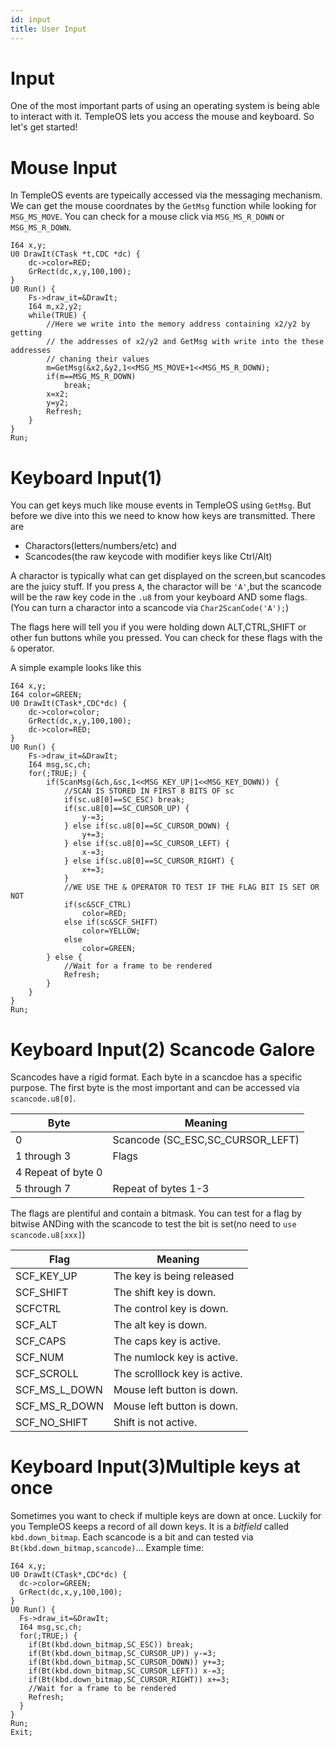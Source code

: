 ```yaml
---
id: input
title: User Input
---
```


# Input

One of the most important parts of using an operating system is being able
to interact with it. TempleOS lets you access the mouse and keyboard. So let's
get started!

# Mouse Input

In TempleOS events are typeically accessed via the messaging mechanism. We can get the mouse
coordnates by the `GetMsg` function while looking for `MSG_MS_MOVE`. You can check for
a mouse click via `MSG_MS_R_DOWN` or `MSG_MS_R_DOWN`.

```holyc
I64 x,y;
U0 DrawIt(CTask *t,CDC *dc) {
	dc->color=RED;
 	GrRect(dc,x,y,100,100);
}
U0 Run() {
	Fs->draw_it=&DrawIt;
	I64 m,x2,y2;
	while(TRUE) {
		//Here we write into the memory address containing x2/y2 by getting
		// the addresses of x2/y2 and GetMsg with write into the these addresses
		// chaning their values
		m=GetMsg(&x2,&y2,1<<MSG_MS_MOVE+1<<MSG_MS_R_DOWN);
		if(m==MSG_MS_R_DOWN)
			break;
		x=x2;
		y=y2;
		Refresh;
	}
}
Run;
```

# Keyboard Input(1)

You can get keys much like mouse events in TempleOS using `GetMsg`. But before
we dive into this we need to know how keys are transmitted. There are

- Charactors(letters/numbers/etc) and
- Scancodes(the raw keycode with modifier keys like Ctrl/Alt)

A charactor is typically what can get displayed on the screen,but scancodes are
the juicy stuff. If you press `A`, the charactor will be `'A'`,but the scancode will
be the raw key code in the `.u8` from your keyboard AND some flags.(You can turn a charactor into a
scancode via `Char2ScanCode('A');`)

The flags here will tell you if you were holding down ALT,CTRL,SHIFT or other
fun buttons while you pressed. You can check for these flags with the `&` operator.

A simple example looks like this

```holyc
I64 x,y;
I64 color=GREEN;
U0 DrawIt(CTask*,CDC*dc) {
 	dc->color=color;
 	GrRect(dc,x,y,100,100);
 	dc->color=RED;
}
U0 Run() {
	Fs->draw_it=&DrawIt;
	I64 msg,sc,ch;
	for(;TRUE;) {
		if(ScanMsg(&ch,&sc,1<<MSG_KEY_UP|1<<MSG_KEY_DOWN)) {
			//SCAN IS STORED IN FIRST 8 BITS OF sc
			if(sc.u8[0]==SC_ESC) break;
			if(sc.u8[0]==SC_CURSOR_UP) {
				y-=3;
			} else if(sc.u8[0]==SC_CURSOR_DOWN) {
				y+=3;
			} else if(sc.u8[0]==SC_CURSOR_LEFT) {
				x-=3;
			} else if(sc.u8[0]==SC_CURSOR_RIGHT) {
				x+=3;
			}
			//WE USE THE & OPERATOR TO TEST IF THE FLAG BIT IS SET OR NOT
			if(sc&SCF_CTRL)
				color=RED;
			else if(sc&SCF_SHIFT)
				color=YELLOW;
			else
				color=GREEN;
		} else {
			//Wait for a frame to be rendered
			Refresh;
		}
	}
}
Run;
```

# Keyboard Input(2) Scancode Galore

Scancodes have a rigid format. Each byte in a scancdoe has a specific purpose.
The first byte is the most important and can be accessed via `scancode.u8[0]`.

| Byte               | Meaning                          |
| ------------------ | -------------------------------- |
| 0                  | Scancode (SC_ESC,SC_CURSOR_LEFT) |
| 1 through 3        | Flags                            |
| 4 Repeat of byte 0 |
| 5 through 7        | Repeat of bytes 1-3              |

The flags are plentiful and contain a bitmask. You can test for a flag by
bitwise ANDing with the scancode to test the bit is set(no need to `use scancode.u8[xxx]`)

| Flag          | Meaning                       |
| ------------- | ----------------------------- |
| SCF_KEY_UP    | The key is being released     |
| SCF_SHIFT     | The shift key is down.        |
| SCFCTRL       | The control key is down.      |
| SCF_ALT       | The alt key is down.          |
| SCF_CAPS      | The caps key is active.       |
| SCF_NUM       | The numlock key is active.    |
| SCF_SCROLL    | The scrolllock key is active. |
| SCF_MS_L_DOWN | Mouse left button is down.    |
| SCF_MS_R_DOWN | Mouse left button is down.    |
| SCF_NO_SHIFT  | Shift is not active.          |

# Keyboard Input(3)Multiple keys at once

Sometimes you want to check if multiple keys are down at once. Luckily for
you TempleOS keeps a record of all down keys. It is a _bitfield_ called `kbd.down_bitmap`.
Each scancode is a bit and can tested via `Bt(kbd.down_bitmap,scancode)`... Example time:

```holyc
I64 x,y;
U0 DrawIt(CTask*,CDC*dc) {
  dc->color=GREEN;
  GrRect(dc,x,y,100,100);
}
U0 Run() {
  Fs->draw_it=&DrawIt;
  I64 msg,sc,ch;
  for(;TRUE;) {
    if(Bt(kbd.down_bitmap,SC_ESC)) break;
    if(Bt(kbd.down_bitmap,SC_CURSOR_UP)) y-=3;
    if(Bt(kbd.down_bitmap,SC_CURSOR_DOWN)) y+=3;
    if(Bt(kbd.down_bitmap,SC_CURSOR_LEFT)) x-=3;
    if(Bt(kbd.down_bitmap,SC_CURSOR_RIGHT)) x+=3;
    //Wait for a frame to be rendered
    Refresh;
  }
}
Run;
Exit;
```

